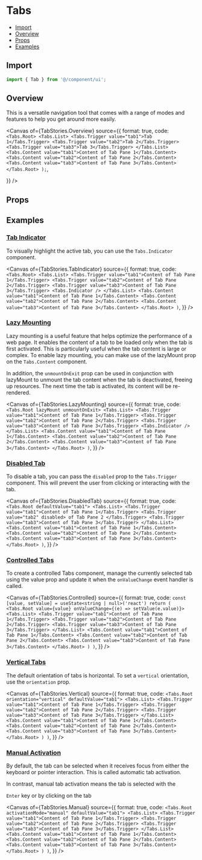 # Tabs


<Meta of={TabStories} />

- [Import](#import)
- [Overview](#overview)
- [Props](#props)
- [Examples](#examples)

## Import

```jsx
import { Tab } from '@/component/ui';
```

## Overview

This is a versatile navigation tool that comes with a range of modes and features to help you get around more easily.

<Canvas
  of={TabStories.Overview}
  source={{
    format: true,
    code: `
        <Tabs.Root>
          <Tabs.List>
            <Tabs.Trigger value="tab1">Tab 1</Tabs.Trigger>
            <Tabs.Trigger value="tab2">Tab 2</Tabs.Trigger>
            <Tabs.Trigger value="tab3">Tab 3</Tabs.Trigger>
          </Tabs.List>
          <Tabs.Content value="tab1">Content of Tab Pane 1</Tabs.Content>
          <Tabs.Content value="tab2">Content of Tab Pane 2</Tabs.Content>
          <Tabs.Content value="tab3">Content of Tab Pane 3</Tabs.Content>
        </Tabs.Root>
      );
    `,

}}
/>

## Props

<Controls />

## Examples

### [Tab Indicator](#tab-tab-indicator)

To visually highlight the active tab, you can use the `Tabs.Indicator` component.

<Canvas
  of={TabStories.TabIndicator}
  source={{
    format: true,
    code: `
        <Tabs.Root>
          <Tabs.List>
            <Tabs.Trigger value="tab1">Content of Tab Pane 1</Tabs.Trigger>
            <Tabs.Trigger value="tab2">Content of Tab Pane 2</Tabs.Trigger>
            <Tabs.Trigger value="tab3">Content of Tab Pane 3</Tabs.Trigger>
            <Tabs.Indicator />
          </Tabs.List>
          <Tabs.Content value="tab1">Content of Tab Pane 1</Tabs.Content>
          <Tabs.Content value="tab2">Content of Tab Pane 2</Tabs.Content>
          <Tabs.Content value="tab3">Content of Tab Pane 3</Tabs.Content>
        </Tabs.Root>
      )
    `,
  }}
/>

### [Lazy Mounting](#tab-lazy-mounting)

Lazy mounting is a useful feature that helps optimize the performance of a web page. It enables the content of a tab to be loaded only when the tab is first activated. This is particularly useful when the tab content is large or complex. To enable lazy mounting, you can make use of the lazyMount prop on the `Tabs.Content` component.

In addition, the `unmountOnExit` prop can be used in conjunction with lazyMount to unmount the tab content when the tab is deactivated, freeing up resources. The next time the tab is activated, its content will be re-rendered.

<Canvas
  of={TabStories.LazyMounting}
  source={{
    format: true,
    code: `
        <Tabs.Root lazyMount unmountOnExit>
          <Tabs.List>
            <Tabs.Trigger value="tab1">Content of Tab Pane 1</Tabs.Trigger>
            <Tabs.Trigger value="tab2">Content of Tab Pane 2</Tabs.Trigger>
            <Tabs.Trigger value="tab3">Content of Tab Pane 3</Tabs.Trigger>
            <Tabs.Indicator />
          </Tabs.List>
          <Tabs.Content value="tab1">Content of Tab Pane 1</Tabs.Content>
          <Tabs.Content value="tab2">Content of Tab Pane 2</Tabs.Content>
          <Tabs.Content value="tab3">Content of Tab Pane 3</Tabs.Content>
        </Tabs.Root>
      )
    `,
  }}
/>

### [Disabled Tab](#tab-disabled-tab)

To disable a tab, you can pass the `disabled` prop to the `Tabs.Trigger` component. This will prevent the user from clicking or interacting with the tab.

<Canvas
  of={TabStories.DisabledTab}
  source={{
    format: true,
    code: `
        <Tabs.Root defaultValue="tab1">
          <Tabs.List>
            <Tabs.Trigger value="tab1">Content of Tab Pane 1</Tabs.Trigger>
            <Tabs.Trigger value="tab2" disabled>
              of Tab Pane 2
            </Tabs.Trigger>
            <Tabs.Trigger value="tab3">Content of Tab Pane 3</Tabs.Trigger>
          </Tabs.List>
          <Tabs.Content value="tab1">Content of Tab Pane 1</Tabs.Content>
          <Tabs.Content value="tab2">Content of Tab Pane 2</Tabs.Content>
          <Tabs.Content value="tab3">Content of Tab Pane 3</Tabs.Content>
        </Tabs.Root>
      )
    `,
  }}
/>

### [Controlled Tabs](#controlled-tabs)

To create a controlled Tabs component, manage the currently selected tab using the value prop and update it when the `onValueChange` event handler is called.

<Canvas
  of={TabStories.Controlled}
  source={{
    format: true,
    code: `
        const [value, setValue] = useState<string | null>('react')
        return (
          <Tabs.Root value={value} onValueChange={(e) => setValue(e.value)}>
            <Tabs.List>
              <Tabs.Trigger value="tab1">Content of Tab Pane 1</Tabs.Trigger>
              <Tabs.Trigger value="tab2">Content of Tab Pane 2</Tabs.Trigger>
              <Tabs.Trigger value="tab3">Content of Tab Pane 3</Tabs.Trigger>
            </Tabs.List>
            <Tabs.Content value="tab1">Content of Tab Pane 1</Tabs.Content>
            <Tabs.Content value="tab2">Content of Tab Pane 2</Tabs.Content>
            <Tabs.Content value="tab3">Content of Tab Pane 3</Tabs.Content>
          </Tabs.Root>
        )
      )
    `,
  }}
/>

### [Vertical Tabs](#vertical-tabs)

The default orientation of tabs is horizontal. To set a `vertical` orientation, use the `orientation` prop.

<Canvas
  of={TabStories.Vertical}
  source={{
    format: true,
    code: `
        <Tabs.Root orientation="vertical" defaultValue="tab1">
          <Tabs.List>
            <Tabs.Trigger value="tab1">Content of Tab Pane 1</Tabs.Trigger>
            <Tabs.Trigger value="tab2">Content of Tab Pane 2</Tabs.Trigger>
            <Tabs.Trigger value="tab3">Content of Tab Pane 3</Tabs.Trigger>
          </Tabs.List>
          <Tabs.Content value="tab1">Content of Tab Pane 1</Tabs.Content>
          <Tabs.Content value="tab2">Content of Tab Pane 2</Tabs.Content>
          <Tabs.Content value="tab3">Content of Tab Pane 3</Tabs.Content>
        </Tabs.Root>
        )
      )
    `,
  }}
/>

### [Manual Activation](#manual-activation)

By default, the tab can be selected when it receives focus from either the keyboard or pointer interaction. This is called automatic tab activation.

In contrast, manual tab activation means the tab is selected with the

`Enter` key or by clicking on the tab

<Canvas
  of={TabStories.Manual}
  source={{
    format: true,
    code: `
        <Tabs.Root activationMode="manual" defaultValue="tab1">
          <Tabs.List>
            <Tabs.Trigger value="tab1">Content of Tab Pane 1</Tabs.Trigger>
            <Tabs.Trigger value="tab2">Content of Tab Pane 2</Tabs.Trigger>
            <Tabs.Trigger value="tab3">Content of Tab Pane 3</Tabs.Trigger>
          </Tabs.List>
          <Tabs.Content value="tab1">Content of Tab Pane 1</Tabs.Content>
          <Tabs.Content value="tab2">Content of Tab Pane 2</Tabs.Content>
          <Tabs.Content value="tab3">Content of Tab Pane 3</Tabs.Content>
        </Tabs.Root>
        )
      )
    `,
  }}
/>
